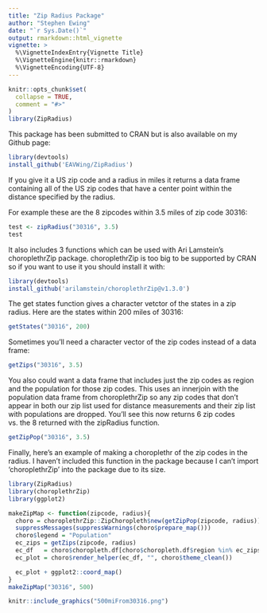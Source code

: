 ---
title: "Zip Radius Package"
author: "Stephen Ewing"
date: "`r Sys.Date()`"
output: rmarkdown::html_vignette
vignette: >
  %\VignetteIndexEntry{Vignette Title}
  %\VignetteEngine{knitr::rmarkdown}
  %\VignetteEncoding{UTF-8}
---

```{r setup, include = FALSE}
knitr::opts_chunk$set(
  collapse = TRUE,
  comment = "#>"
)
library(ZipRadius)
```

This package has been submitted to CRAN but is also available on my Github page:
```{r, eval=FALSE}
library(devtools)
install_github('EAVWing/ZipRadius')
```

If you give it a US zip code and a radius in miles it returns a data frame containing all of the US zip codes that have a center point within the distance specified by the radius.

For example these are the 8 zipcodes within 3.5 miles of zip code 30316:

```{r}
test <- zipRadius("30316", 3.5)
test
```

It also includes 3 functions which can be used with Ari Lamstein's choroplethrZip package.  choroplethrZip is too big to be supported by CRAN so if you want to use it you should install it with:
```{r, eval=FALSE}
library(devtools)
install_github('arilamstein/choroplethrZip@v1.3.0')
```

The get states function gives a character vetctor of the states in a zip radius.  Here are the states within 200 miles of 30316:
```{r}
getStates("30316", 200)
```

Sometimes you'll need a character vector of the zip codes instead of a data frame:
```{r}
getZips("30316", 3.5)
```

You also could want a data frame that includes just the zip codes as region and the population for those zip codes.  This uses an innerjoin with the population data frame from choroplethrZip so any zip codes that don't appear in both our zip list used for distance measurements and their zip list with populations are dropped.  You'll see this now returns 6 zip codes vs. the 8 returned with the zipRadius function.
```{r}
getZipPop("30316", 3.5)
```

Finally, here's an example of making a choroplethr of the zip codes in the radius.  I haven't included this function in the package because I can't import 'choroplethrZip' into the package due to its size.
```{r, eval=FALSE}
library(ZipRadius)
library(choroplethrZip)
library(ggplot2)

makeZipMap <- function(zipcode, radius){
  choro = choroplethrZip::ZipChoropleth$new(getZipPop(zipcode, radius))
  suppressMessages(suppressWarnings(choro$prepare_map()))
  choro$legend = "Population"
  ec_zips = getZips(zipcode, radius)
  ec_df   = choro$choropleth.df[choro$choropleth.df$region %in% ec_zips,]
  ec_plot = choro$render_helper(ec_df, "", choro$theme_clean())

  ec_plot + ggplot2::coord_map()
}
makeZipMap("30316", 500)
```
```{r pressure, echo=FALSE, out.width = '100%'}
knitr::include_graphics("500miFrom30316.png")
```
